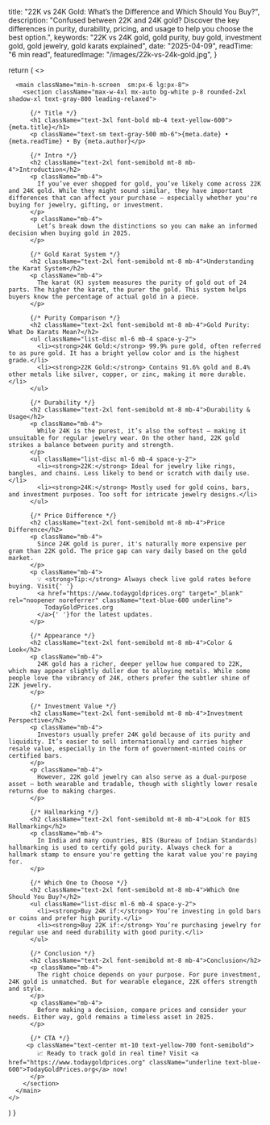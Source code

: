 
  title: "22K vs 24K Gold: What’s the Difference and Which Should You Buy?",
  description:
    "Confused between 22K and 24K gold? Discover the key differences in purity, durability, pricing, and usage to help you choose the best option.",
  keywords:
    "22K vs 24K gold, gold purity, buy gold, investment gold, gold jewelry, gold karats explained",
  date: "2025-04-09",
  readTime: "6 min read",
  featuredImage: "/images/22k-vs-24k-gold.jpg",
}

  return (
    <>
      <Head>
        <title>{meta.title}</title>
        <meta name="description" content={meta.description} />
        <meta name="keywords" content={meta.keywords} />
      </Head>

      <main className="min-h-screen  sm:px-6 lg:px-8">
        <section className="max-w-4xl mx-auto bg-white p-8 rounded-2xl shadow-xl text-gray-800 leading-relaxed">

          {/* Title */}
          <h1 className="text-3xl font-bold mb-4 text-yellow-600">{meta.title}</h1>
          <p className="text-sm text-gray-500 mb-6">{meta.date} • {meta.readTime} • By {meta.author}</p>

          {/* Intro */}
          <h2 className="text-2xl font-semibold mt-8 mb-4">Introduction</h2>
          <p className="mb-4">
            If you’ve ever shopped for gold, you’ve likely come across 22K and 24K gold. While they might sound similar, they have important differences that can affect your purchase — especially whether you're buying for jewelry, gifting, or investment.
          </p>
          <p className="mb-4">
            Let’s break down the distinctions so you can make an informed decision when buying gold in 2025.
          </p>

          {/* Gold Karat System */}
          <h2 className="text-2xl font-semibold mt-8 mb-4">Understanding the Karat System</h2>
          <p className="mb-4">
            The karat (K) system measures the purity of gold out of 24 parts. The higher the karat, the purer the gold. This system helps buyers know the percentage of actual gold in a piece.
          </p>

          {/* Purity Comparison */}
          <h2 className="text-2xl font-semibold mt-8 mb-4">Gold Purity: What Do Karats Mean?</h2>
          <ul className="list-disc ml-6 mb-4 space-y-2">
            <li><strong>24K Gold:</strong> 99.9% pure gold, often referred to as pure gold. It has a bright yellow color and is the highest grade.</li>
            <li><strong>22K Gold:</strong> Contains 91.6% gold and 8.4% other metals like silver, copper, or zinc, making it more durable.</li>
          </ul>

          {/* Durability */}
          <h2 className="text-2xl font-semibold mt-8 mb-4">Durability & Usage</h2>
          <p className="mb-4">
            While 24K is the purest, it’s also the softest — making it unsuitable for regular jewelry wear. On the other hand, 22K gold strikes a balance between purity and strength.
          </p>
          <ul className="list-disc ml-6 mb-4 space-y-2">
            <li><strong>22K:</strong> Ideal for jewelry like rings, bangles, and chains. Less likely to bend or scratch with daily use.</li>
            <li><strong>24K:</strong> Mostly used for gold coins, bars, and investment purposes. Too soft for intricate jewelry designs.</li>
          </ul>

          {/* Price Difference */}
          <h2 className="text-2xl font-semibold mt-8 mb-4">Price Difference</h2>
          <p className="mb-4">
            Since 24K gold is purer, it's naturally more expensive per gram than 22K gold. The price gap can vary daily based on the gold market.
          </p>
          <p className="mb-4">
            💡 <strong>Tip:</strong> Always check live gold rates before buying. Visit{' '}
            <a href="https://www.todaygoldprices.org" target="_blank" rel="noopener noreferrer" className="text-blue-600 underline">
              TodayGoldPrices.org
            </a>{' '}for the latest updates.
          </p>

          {/* Appearance */}
          <h2 className="text-2xl font-semibold mt-8 mb-4">Color & Look</h2>
          <p className="mb-4">
            24K gold has a richer, deeper yellow hue compared to 22K, which may appear slightly duller due to alloying metals. While some people love the vibrancy of 24K, others prefer the subtler shine of 22K jewelry.
          </p>

          {/* Investment Value */}
          <h2 className="text-2xl font-semibold mt-8 mb-4">Investment Perspective</h2>
          <p className="mb-4">
            Investors usually prefer 24K gold because of its purity and liquidity. It’s easier to sell internationally and carries higher resale value, especially in the form of government-minted coins or certified bars.
          </p>
          <p className="mb-4">
            However, 22K gold jewelry can also serve as a dual-purpose asset — both wearable and tradable, though with slightly lower resale returns due to making charges.
          </p>

          {/* Hallmarking */}
          <h2 className="text-2xl font-semibold mt-8 mb-4">Look for BIS Hallmarking</h2>
          <p className="mb-4">
            In India and many countries, BIS (Bureau of Indian Standards) hallmarking is used to certify gold purity. Always check for a hallmark stamp to ensure you're getting the karat value you're paying for.
          </p>

          {/* Which One to Choose */}
          <h2 className="text-2xl font-semibold mt-8 mb-4">Which One Should You Buy?</h2>
          <ul className="list-disc ml-6 mb-4 space-y-2">
            <li><strong>Buy 24K if:</strong> You’re investing in gold bars or coins and prefer high purity.</li>
            <li><strong>Buy 22K if:</strong> You’re purchasing jewelry for regular use and need durability with good purity.</li>
          </ul>

          {/* Conclusion */}
          <h2 className="text-2xl font-semibold mt-8 mb-4">Conclusion</h2>
          <p className="mb-4">
            The right choice depends on your purpose. For pure investment, 24K gold is unmatched. But for wearable elegance, 22K offers strength and style.
          </p>
          <p className="mb-4">
            Before making a decision, compare prices and consider your needs. Either way, gold remains a timeless asset in 2025.
          </p>

          {/* CTA */}
         <p className="text-center mt-10 text-yellow-700 font-semibold">
            📈 Ready to track gold in real time? Visit <a href="https://www.todaygoldprices.org" className="underline text-blue-600">TodayGoldPrices.org</a> now!
          </p>
        </section>
      </main>
    </>
  )
}

